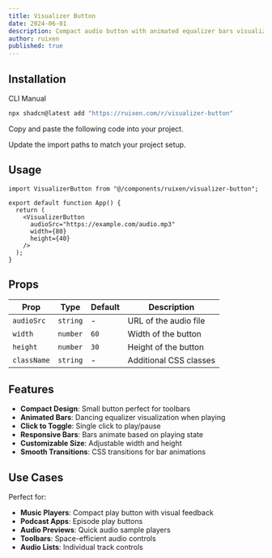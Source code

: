 ```yaml
---
title: Visualizer Button
date: 2024-06-01
description: Compact audio button with animated equalizer bars visualization
author: ruixen
published: true
---
```


<ComponentPreview name="visualizer-button-demo" category="audio" />

## Installation

<Tabs defaultValue="cli">

<TabsList>
  <TabsTrigger value="cli">CLI</TabsTrigger>
  <TabsTrigger value="manual">Manual</TabsTrigger>
</TabsList>
<TabsContent value="cli">

```bash
npx shadcn@latest add "https://ruixen.com/r/visualizer-button"
```

</TabsContent>

<TabsContent value="manual">

<Steps>

<Step>Copy and paste the following code into your project.</Step>

<ComponentSource name="visualizer-button" />

<Step>Update the import paths to match your project setup.</Step>

</Steps>

</TabsContent>

</Tabs>

## Usage

```tsx
import VisualizerButton from "@/components/ruixen/visualizer-button";

export default function App() {
  return (
    <VisualizerButton
      audioSrc="https://example.com/audio.mp3"
      width={80}
      height={40}
    />
  );
}
```

## Props

| Prop        | Type     | Default | Description            |
| ----------- | -------- | ------- | ---------------------- |
| `audioSrc`  | `string` | -       | URL of the audio file  |
| `width`     | `number` | `60`    | Width of the button    |
| `height`    | `number` | `30`    | Height of the button   |
| `className` | `string` | -       | Additional CSS classes |

## Features

- **Compact Design**: Small button perfect for toolbars
- **Animated Bars**: Dancing equalizer visualization when playing
- **Click to Toggle**: Single click to play/pause
- **Responsive Bars**: Bars animate based on playing state
- **Customizable Size**: Adjustable width and height
- **Smooth Transitions**: CSS transitions for bar animations

## Use Cases

Perfect for:

- **Music Players**: Compact play button with visual feedback
- **Podcast Apps**: Episode play buttons
- **Audio Previews**: Quick audio sample players
- **Toolbars**: Space-efficient audio controls
- **Audio Lists**: Individual track controls
